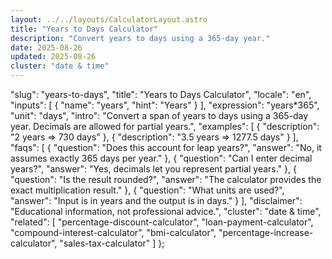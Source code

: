 ```yaml
---
layout: ../../layouts/CalculatorLayout.astro
title: "Years to Days Calculator"
description: "Convert years to days using a 365-day year."
date: 2025-08-26
updated: 2025-08-26
cluster: "date & time"
---
```


  "slug": "years-to-days",
  "title": "Years to Days Calculator",
  "locale": "en",
  "inputs": [
    {
      "name": "years",
      "hint": "Years"
    }
  ],
  "expression": "years*365",
  "unit": "days",
  "intro": "Convert a span of years to days using a 365-day year. Decimals are allowed for partial years.",
  "examples": [
    { "description": "2 years ⇒ 730 days" },
    { "description": "3.5 years ⇒ 1277.5 days" }
  ],
  "faqs": [
    {
      "question": "Does this account for leap years?",
      "answer": "No, it assumes exactly 365 days per year."
    },
    {
      "question": "Can I enter decimal years?",
      "answer": "Yes, decimals let you represent partial years."
    },
    {
      "question": "Is the result rounded?",
      "answer": "The calculator provides the exact multiplication result."
    },
    {
      "question": "What units are used?",
      "answer": "Input is in years and the output is in days."
    }
  ],
  "disclaimer": "Educational information, not professional advice.",
  "cluster": "date & time",
  "related": [
    "percentage-discount-calculator",
    "loan-payment-calculator",
    "compound-interest-calculator",
    "bmi-calculator",
    "percentage-increase-calculator",
    "sales-tax-calculator"
  ]
};

<Calculator schema={schema} />
